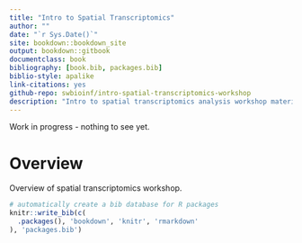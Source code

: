 ```yaml
--- 
title: "Intro to Spatial Transcriptomics"
author: ""
date: "`r Sys.Date()`"
site: bookdown::bookdown_site
output: bookdown::gitbook
documentclass: book
bibliography: [book.bib, packages.bib]
biblio-style: apalike
link-citations: yes
github-repo: swbioinf/intro-spatial-transcriptomics-workshop
description: "Intro to spatial transcriptomics analysis workshop material"
---
```



Work in progress - nothing to see yet.


# Overview

Overview of spatial transcriptomics workshop.


```r
# automatically create a bib database for R packages
knitr::write_bib(c(
  .packages(), 'bookdown', 'knitr', 'rmarkdown'
), 'packages.bib')
```








